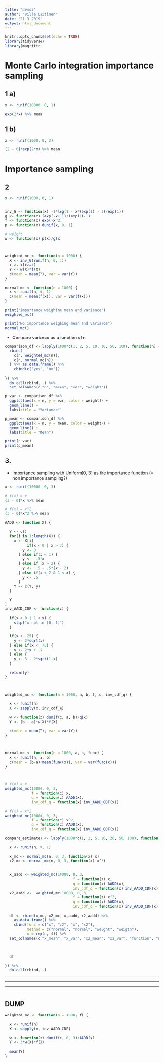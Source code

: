 ```yaml
---
title: "demo3"
author: "Ville Laitinen"
date: "21 3 2019"
output: html_document
---
```


```r
knitr::opts_chunk$set(echo = TRUE)
library(tidyverse)
library(magrittr)
```

# Monte Carlo integration  importance sampling
## 1 a)

```r
x <- runif(10000, 0, 1)

exp(2*x) %>% mean
```

## 1 b)

```r
x <- runif(1000, 0, 2)

(2 - 0)*exp(2*x) %>% mean
```


# Importance sampling

## 2
```r
x <- runif(1000, 0, 1)


inv_G <- function(x) -1*log(1 - x*(exp(1) - 1)/exp(1))
g <- function(x) (exp(-x+1))/(exp(1)-1)
f <- function(x) exp(-x^2)
p <- function(x) dunif(x, 0, 1)

# weight
w <- function(x) p(x)/g(x)



weighted_mc <- function(n = 1000) {
  X <- inv_G(runif(n, 0, 1))
  X <- X[X<=1]
  Y <- w(X)*f(X)
  c(mean = mean(Y), var = var(Y))
}

normal_mc <- function(n = 1000) {
  x <- runif(n, 0, 1)
  c(mean = mean(f(x)), var = var(f(x)))
}

print("Importance weighing mean and variance")
weighted_mc()

print("No importance weighing mean and variance")
normal_mc()


```


* Compare variance as a function of n

```r

comparison_df <- lapply(1000*c(1, 2, 5, 10, 20, 50, 100), function(n) {
  rbind(
    c(n, weighted_mc(n)),
    c(n, normal_mc(n))
  ) %>% as.data.frame() %>% 
    cbind(c("yes", "no"))
  
}) %>%
  do.call(rbind, .) %>%
  set_colnames(c("n", "mean", "var", "weight"))

p_var <- comparison_df %>%
  ggplot(aes(x = n, y = var, color = weight)) +
  geom_line() +
  labs(title = "Variance")

p_mean <- comparison_df %>%
  ggplot(aes(x = n, y = mean, color = weight)) +
  geom_line() +
  labs(title = "Mean")

print(p_var)
print(p_mean)

```


## 3. 

* Importance sampling with Uniform[0, 3] as the importance function (= non importance sampling?)

```r

x <- runif(10000, 0, 3)

# f(x) = x
(3 - 0)*x %>% mean

# f(x) = x^2
(3 - 0)*x^2 %>% mean

```


```r
AADD <- function(X) {
    
  Y <- c()  
  for(i in 1:length(X)) {
    x <- X[i]
          if(x < 0 | x > 3) {
        y <- 0
      } else if(x < 1) {
        y <-  .5*x
      } else if (x > 2) {
        y <-  .5 - .5*(x - 2)
      } else if(x < 2 & 1 < x) {
        y <- .5
      }
    Y <- c(Y, y)
  }

  Y
}
inv_AADD_CDF <- function(x) {
  
  if(x < 0 | 1 < x) {
    stop("x not in [0, 1]")
  }
  
  if(x < .25) {
    y <- 2*sqrt(x)
  } else if(x < .75) {
    y <- 2*x + .5
  } else {
    y <- 3 - 2*sqrt(1-x)
  }
  
  return(y)
}



weighted_mc <- function(n = 1000, a, b, f, q, inv_cdf_q) {
  
  x <- runif(n)
  X <- sapply(x, inv_cdf_q)
  
  w <- function(x) dunif(x, a, b)/q(x)
  Y <- (b - a)*w(X)*f(X)
  
  c(mean = mean(Y), var = var(Y))
}



normal_mc <- function(n = 1000, a, b, func) {
  x <- runif(n, a, b)
  c(mean = (b-a)*mean(func(x)), var = var(func(x)))
}



# f(x) = x
weighted_mc(10000, 0, 3,
            f = function(x) x,
            q = function(x) AADD(x),
            inv_cdf_q = function(x) inv_AADD_CDF(x))

# f(x) = x^2
weighted_mc(10000, 0, 3,
            f = function(x) x^2,
            q = function(x) AADD(x),
            inv_cdf_q = function(x) inv_AADD_CDF(x))
```


```r

compare_estimates <- lapply(1000*c(1, 2, 5, 10, 20, 50, 100), function(n) {
  
  x <- runif(n, 0, 1)
  
  x_mc <- normal_mc(n, 0, 3, function(x) x)
  x2_mc <- normal_mc(n, 0, 3, function(x) x^2)
  
  
  x_aadd <- weighted_mc(10000, 0, 3,
                               f = function(x) x,
                               q = function(x) AADD(x),
                               inv_cdf_q = function(x) inv_AADD_CDF(x))
  x2_aadd <-  weighted_mc(10000, 0, 3,
                               f = function(x) x^2,
                               q = function(x) AADD(x),
                               inv_cdf_q = function(x) inv_AADD_CDF(x))
  
  df <- rbind(x_mc, x2_mc, x_aadd, x2_aadd) %>% 
    as.data.frame() %>% 
    cbind(func = c("x", "x2", "x", "x2"),
          method = c("normal", "normal", "weight", "weigth"),
          n = rep(n, 4)) %>% 
  set_colnames(c("x_mean", "x_var", "x2_mean", "x2_var", "function", "method", "n"))
    
  
  
  df
  
}) %>% 
  do.call(rbind, .) 

```



************************************************************
************************************************************
************************************************************
************************************************************


## DUMP
```r


weighted_mc <- function(n = 1000, f) {
  
  x <- runif(n)
  X <- sapply(x, inv_AADD_CDF)
  
  w <- function(x) dunif(x, 0, 3)/AADD(x)
  Y <- 3*w(X)*f(X)
  
  mean(Y)
}


```

